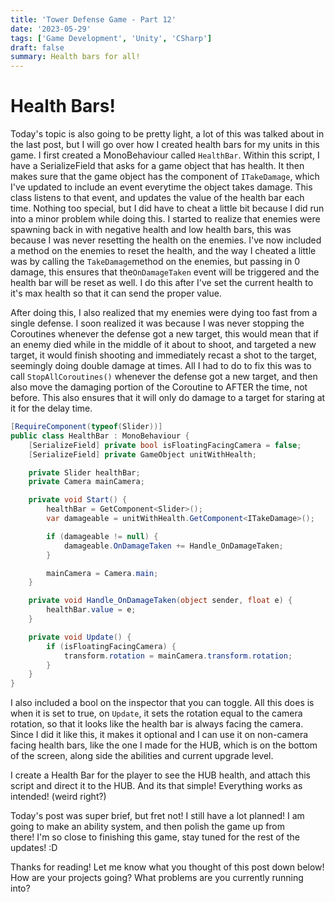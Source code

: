 ```yaml
---
title: 'Tower Defense Game - Part 12'
date: '2023-05-29'
tags: ['Game Development', 'Unity', 'CSharp']
draft: false
summary: Health bars for all!
---
```


# **Health Bars!**

Today's topic is also going to be pretty light, a lot of this was talked about in the last post, but I will go over how I created health bars for my units in this game. I first created a MonoBehaviour called `HealthBar`. Within this script, I have a SerializeField that asks for a game object that has health. It then makes sure that the game object has the component of `ITakeDamage`, which I've updated to include an event everytime the object takes damage. This class listens to that event, and updates the value of the health bar each time. Nothing too special, but I did have to cheat a little bit because I did run into a minor problem while doing this. I started to realize that enemies were spawning back in with negative health and low health bars, this was because I was never resetting the health on the enemies. I've now included a method on the enemies to reset the health, and the way I cheated a little was by calling the `TakeDamage`method on the enemies, but passing in 0 damage, this ensures that the`OnDamageTaken` event will be triggered and the health bar will be reset as well. I do this after I've set the current health to it's max health so that it can send the proper value.

After doing this, I also realized that my enemies were dying too fast from a single defense. I soon realized it was because I was never stopping the Coroutines whenever the defense got a new target, this would mean that if an enemy died while in the middle of it about to shoot, and targeted a new target, it would finish shooting and immediately recast a shot to the target, seemingly doing double damage at times. All I had to do to fix this was to call `StopAllCoroutines()` whenever the defense got a new target, and then also move the damaging portion of the Coroutine to AFTER the time, not before. This also ensures that it will only do damage to a target for staring at it for the delay time.

```csharp
[RequireComponent(typeof(Slider))]
public class HealthBar : MonoBehaviour {
    [SerializeField] private bool isFloatingFacingCamera = false;
    [SerializeField] private GameObject unitWithHealth;

    private Slider healthBar;
    private Camera mainCamera;

    private void Start() {
        healthBar = GetComponent<Slider>();
        var damageable = unitWithHealth.GetComponent<ITakeDamage>();

        if (damageable != null) {
            damageable.OnDamageTaken += Handle_OnDamageTaken;
        }

        mainCamera = Camera.main;
    }

    private void Handle_OnDamageTaken(object sender, float e) {
        healthBar.value = e;
    }

    private void Update() {
        if (isFloatingFacingCamera) {
            transform.rotation = mainCamera.transform.rotation;
        }
    }
}
```

I also included a bool on the inspector that you can toggle. All this does is when it is set to true, on `Update`, it sets the rotation equal to the camera rotation, so that it looks like the health bar is always facing the camera. Since I did it like this, it makes it optional and I can use it on non-camera facing health bars, like the one I made for the HUB, which is on the bottom of the screen, along side the abilities and current upgrade level.

I create a Health Bar for the player to see the HUB health, and attach this script and direct it to the HUB. And its that simple! Everything works as intended! (weird right?)

Today's post was super brief, but fret not! I still have a lot planned! I am going to make an ability system, and then polish the game up from there! I'm so close to finishing this game, stay tuned for the rest of the updates! :D

Thanks for reading! Let me know what you thought of this post down below! How are your projects going? What problems are you currently running into?

